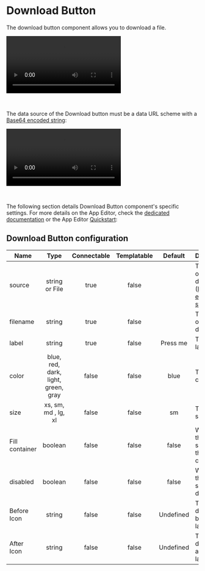 

# Download Button

The download button component allows you to download a file.

<video
    className="border-2 rounded-xl object-cover w-full h-full dark:border-gray-800"
    autoPlay
    controls
    src="/videos/download_button.mp4"
    alt="Download Button"
/>

<br/>

The data source of the Download button must be a data URL scheme with a [Base64 encoded string](../../core_concepts/18_files_binary_data/index.mdx):

<video
    className="border-2 rounded-xl object-cover w-full h-full dark:border-gray-800"
    autoPlay
    controls
    src="/videos/download_base64.mp4"
    alt="Download Button Base64"
/>

<br/>

The following section details Download Button component's specific settings. For more details on the App Editor, check the [dedicated documentation](../0_app_editor/index.mdx) or the App Editor [Quickstart](../../getting_started/7_apps_quickstart/index.mdx):

<div class="grid grid-cols-2 gap-6 mb-4">
    <DocCard
        color="orange"
        title="App Editor Documentation"
        description="The app editor is a low-code builder to create apps with components, create interactions with runnables (scripts & flows), and configure the app settings."
        href="/docs/apps/app_editor"
    />
    <DocCard
        color="orange"
        title="Apps Quickstart"
        description="Learn how to build your first app in a matter of minutes."
        href="/docs/getting_started/apps_quickstart"
    />
</div>

## Download Button configuration

| Name           |                Type                 | Connectable | Templatable |  Default  | Description                                                                                                      |
| -------------- | :---------------------------------: | :---------: | :---------: | :-------: | ---------------------------------------------------------------------------------------------------------------- |
| source         |           string or File            |    true     |    false    |           | The source of the file to download ([Base64 encoded string](../../core_concepts/18_files_binary_data/index.mdx). |
| filename       |               string                |    true     |    false    |           | The name of the file to download.                                                                                |
| label          |               string                |    true     |    false    | Press me  | The button label.                                                                                                |
| color          | blue, red, dark, light, green, gray |    false    |    false    |   blue    | The button color.                                                                                                |
| size           |         xs, sm, md , lg, xl         |    false    |    false    |    sm     | The button size.                                                                                                 |
| Fill container |               boolean               |    false    |    false    |   false   | Whether the button should fill the container.                                                                    |
| disabled       |               boolean               |    false    |    false    |   false   | Whether the button should be disabled.                                                                           |
| Before Icon    |               string                |    false    |    false    | Undefined | The icon to display before the label.                                                                            |
| After Icon     |               string                |    false    |    false    | Undefined | The icon to display after the label.                                                                             |
